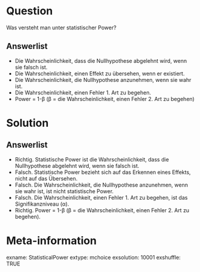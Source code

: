 Question 
======== 

Was versteht man unter statistischer Power?

Answerlist
----------

* Die Wahrscheinlichkeit, dass die Nullhypothese abgelehnt wird, wenn sie falsch ist.
* Die Wahrscheinlichkeit, einen Effekt zu übersehen, wenn er existiert.
* Die Wahrscheinlichkeit, die Nullhypothese anzunehmen, wenn sie wahr ist.
* Die Wahrscheinlichkeit, einen Fehler 1. Art zu begehen.
* Power = 1-β (β = die Wahrscheinlichkeit, einen Fehler 2. Art zu begehen)

Solution
========

Answerlist
----------

* Richtig. Statistische Power ist die Wahrscheinlichkeit, dass die Nullhypothese abgelehnt wird, wenn sie falsch ist.
* Falsch. Statistische Power bezieht sich auf das Erkennen eines Effekts, nicht auf das Übersehen.
* Falsch. Die Wahrscheinlichkeit, die Nullhypothese anzunehmen, wenn sie wahr ist, ist nicht statistische Power.
* Falsch. Die Wahrscheinlichkeit, einen Fehler 1. Art zu begehen, ist das Signifikanzniveau (α).
* Richtig. Power = 1-β (β = die Wahrscheinlichkeit, einen Fehler 2. Art zu begehen).

Meta-information
================
exname: StatisticalPower
extype: mchoice
exsolution: 10001
exshuffle: TRUE
